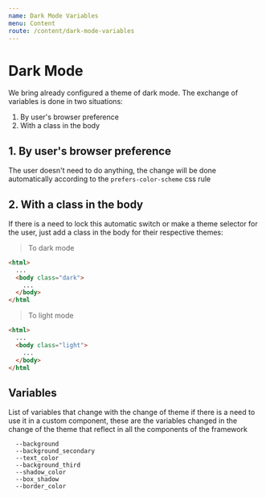 ```yaml
---
name: Dark Mode Variables
menu: Content
route: /content/dark-mode-variables
---
```


# Dark Mode

We bring already configured a theme of dark mode.
The exchange of variables is done in two situations:

1. By user's browser preference
2. With a class in the body

## 1. By user's browser preference

The user doesn't need to do anything, the change will be done automatically according to the `prefers-color-scheme` css rule

## 2. With a class in the body

If there is a need to lock this automatic switch or make a theme selector for the user, just add a class in the body for their respective themes:

> To dark mode

```html
<html>
  ...
  <body class="dark">
    ...
  </body>
</html
```

> To light mode

```html
<html>
  ...
  <body class="light">
    ...
  </body>
</html
```

## Variables

List of variables that change with the change of theme if there is a need to use it in a custom component, these are the variables changed in the change of the theme that reflect in all the components of the framework

```
  --background
  --background_secondary
  --text_color
  --background_third
  --shadow_color
  --box_shadow
  --border_color
```